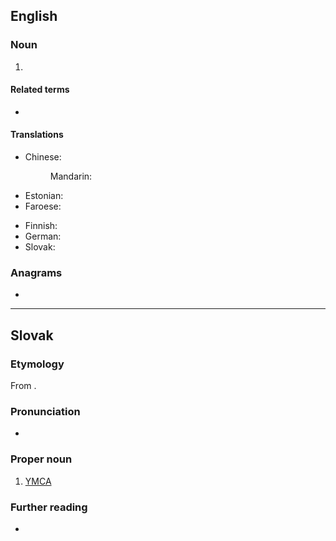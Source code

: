 ==English==
{{wikipedia}}

===Noun===
{{en-noun}}

# {{initialism of|{{w|Young Men's Christian Association}}|lang=en}}

====Related terms====
* {{l|en|YWCA}}

====Translations====
{{trans-top|Young Men's Christian Association}}
* Chinese:
*: Mandarin: {{t|cmn|基督教青年會|tr=jīdùjiào qīngnián huì}}
* Estonian: {{t|et|NMKÜ}}
* Faroese: {{t|fo|KFUM}}
{{trans-mid}}
* Finnish: {{t|fi|NMKY}} {{qualifier|Nuorten Miesten Kristillinen Yhdistys}}
* German: {{t+|de|CVJM}}
* Slovak: {{t+|sk|YMCA}}<!--moved to Slovak entry: (pronounced ''imka'')-->
{{trans-bottom}}

===Anagrams===
* {{anagrams|en|Macy|cyma}}

----

==Slovak==

===Etymology===
From {{der|sk|en|YMCA}}.

===Pronunciation===
* {{IPA|/ˈimka/|lang=sk}}

===Proper noun===
{{sk-proper noun|g=n}}

# [[#English|YMCA]]

===Further reading===
* {{R:SDK}}